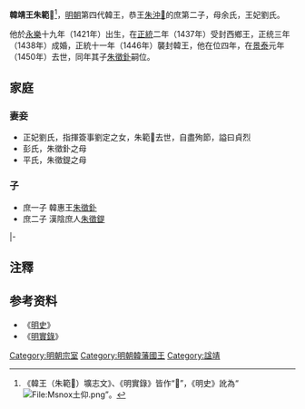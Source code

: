 {{CJK-New-Char}}
'''韓靖王朱範𡊁'''<ref>《韓王（朱範𡊁）壙志文》、《明實錄》皆作“𡊁”，《明史》訛為“[[File:Msnox土仰.png|File:Msnox土仰.png]]”。</ref>{{BD|1421年||1450年|catIdx=Z朱}}，[[明朝|明朝]]第四代韓王，恭王[[朱沖𤊨|朱沖𤊨]]的庶第二子，母余氏，王妃劉氏。

他於[[永樂|永樂]]十九年（1421年）出生，在[[正统_(年号)|正統]]二年（1437年）受封西鄉王，正统三年（1438年）成婚，正統十一年（1446年）襲封韓王，他在位四年，在[[景泰_(明朝)|景泰]]元年（1450年）去世，同年其子[[朱徵釙|朱徵釙]]嗣位。

==家庭==
===妻妾===
*正妃劉氏，指揮簽事劉定之女，朱範𡊁去世，自盡殉節，謚曰貞烈
*彭氏，朱徵釙之母
*平氏，朱徵鍉之母

===子===
*庶一子 韓惠王[[朱徵釙|朱徵釙]]
*庶二子 漢陰庶人[[朱徵鍉|朱徵鍉]]

{{s-start}}
{{s-none|無|[[明朝|明政府]]封之}}
{{s-ttl|title=[[明朝藩王列表_(韓王系)#西鄉國|明西鄉國國王]]|years=1437年－1446年}}
{{s-none|無|襲封韓藩國，封國廢除}}
|-
{{s-before|兄懷王[[朱範圯|朱範圯]]}}
{{s-ttl|title=[[明朝藩王列表_(韓王系)|明韓國國王]]|years=1446年－1450年}}
{{s-after|子惠王[[朱徵釙|朱徵釙]]}}
{{end}}

==注釋==
{{reflist|2}}

==参考资料==
*《[[明史|明史]]》
*《[[明實錄|明實錄]]》

[[Category:明朝宗室|Category:明朝宗室]]
[[Category:明朝韓藩國王|Category:明朝韓藩國王]]
[[Category:諡靖|Category:諡靖]]